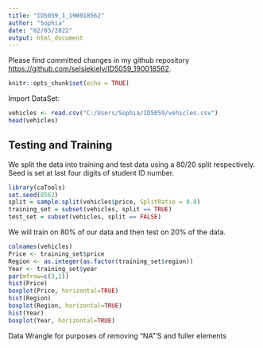 ```yaml
---
title: "ID5059_1_190018562"
author: "Sophia"
date: "02/03/2022"
output: html_document
---
```

Please find committed changes in my github repository <https://github.com/selsiekiely/ID5059_190018562>.

```r
knitr::opts_chunk$set(echo = TRUE)
```

Import DataSet:

```r
vehicles <- read.csv("C:/Users/Sophia/ID5059/vehicles.csv")
head(vehicles)
```

## Testing and Training

We split the data into training and test data using a 80/20 split respectively. Seed is set at last
four digits of student ID number.

```r
library(caTools)
set.seed(8562)
split = sample.split(vehicles$price, SplitRatio = 0.8)
training_set = subset(vehicles, split == TRUE)
test_set = subset(vehicles, split == FALSE)
```

We will train on 80% of our data and then test on 20% of the data.

```r
colnames(vehicles)
Price <- training_set$price
Region <- as.integer(as.factor(training_set$region))
Year <- training_set$year
par(mfrow=c(3,2))
hist(Price)
boxplot(Price, horizontal=TRUE)
hist(Region)
boxplot(Region, horizontal=TRUE)
hist(Year)
boxplot(Year, horizontal=TRUE)
```

Data Wrangle for purposes of removing "NA"'S and fuller elements

```r
```